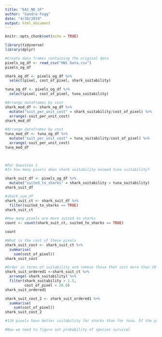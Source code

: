 ```yaml
---
title: "EA1_ND_SF"
author: "Sandra Fogg"
date: "4/10/2019"
output: html_document
---
```


```r
knitr::opts_chunk$set(echo = TRUE)
```

```r
library(tidyverse)
library(dplyr)
```

```r
#Create data frames containing the original data
pixels_og_df <- read_csv("HW1 Data.csv")
pixels_og_df

shark_og_df <- pixels_og_df %>% 
  select(pixel, cost_of_pixel, shark_suitability)

tuna_og_df <- pixels_og_df %>% 
  select(pixel, cost_of_pixel, tuna_suitability)
```
```r
#Arrange dataframes by cost
shark_mod_df <- shark_og_df %>% 
  mutate("suit_per_unit_cost" = shark_suitability/cost_of_pixel) %>% 
  arrange(-suit_per_unit_cost)
shark_mod_df

#Arrange dataframes by cost
tuna_mod_df <- tuna_og_df %>% 
  mutate("suit_per_unit_cost" = tuna_suitability/cost_of_pixel) %>% 
  arrange(-suit_per_unit_cost)
tuna_mod_df
  
  
```
```r
#For Question 1
#In how many pixels does shark suitability exceed tuna suitability?

shark_suit_df <- pixels_og_df %>% 
  mutate("suited_to_sharks" = shark_suitability > tuna_suitability)
shark_suit_df

#shark_sum_df 
shark_suit_ct <- shark_suit_df %>% 
  filter(suited_to_sharks == TRUE)
shark_suit_ct

#How many pixels are more suited to sharks
count <- count(shark_suit_ct, suited_to_sharks == TRUE)

count

#What is the cost of these pixels
shark_suit_cost <- shark_suit_ct %>% 
  summarise(
    sum(cost_of_pixel))
shark_suit_cost

#Order in terms of suitability and remove those that cost more than 20 million per pixel and those whose suitability is less than 1.5
shark_suit_ordered1 <-shark_suit_ct %>% 
  arrange(-shark_suitability) %>% 
  filter(shark_suitability > 1.5,
         cost_of_pixel < 20.0)
shark_suit_ordered1

shark_suit_cost_2 <- shark_suit_ordered1 %>% 
  summarise(
    sum(cost_of_pixel))
shark_suit_cost_2

#129 pixels have better suitability for sharks than for tuna. Of the pixels best suited for sharks, we would conserve the highest suitability pixels that fit within the budget whose cost is less than 20 million per pixel and suitability is greater than 1.5.  The total cost is 175.7348 million. 

#Now we need to figure out probability of species survival

```

